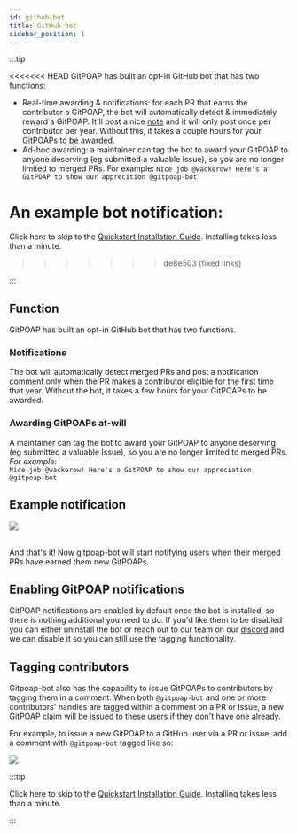 ```yaml
---
id: github-bot
title: GitHub bot
sidebar_position: 1
---
```


:::tip

<<<<<<< HEAD
GitPOAP has built an opt-in GitHub bot that has two functions:

- Real-time awarding & notifications: for each PR that earns the contributor a GitPOAP, the bot will automatically detect & immediately reward a GitPOAP. It'll post a nice [note](https://github.com/ethereum/ethereum-org-website/pull/8135#issuecomment-1265580429) and it will only post once per contributor per year. Without this, it takes a couple hours for your GitPOAPs to be awarded.
- Ad-hoc awarding: a maintainer can tag the bot to award your GitPOAP to anyone deserving (eg submitted a valuable Issue), so you are no longer limited to merged PRs. For example: `Nice job @wackerow! Here's a GitPOAP to show our apprecition @gitpoap-bot`

An example bot notification:
=======
Click here to skip to the [Quickstart Installation Guide](./guide-bot/). Installing takes less than a minute.
>>>>>>> de8e503 (fixed links)

:::

## Function

GitPOAP has built an opt-in GitHub bot that has two functions.

### Notifications

The bot will automatically detect merged PRs and post a notification [comment](https://github.com/ethereum/ethereum-org-website/pull/8135#issuecomment-1265580429) only when the PR makes a contributor eligible for the first time that year. Without the bot, it takes a few hours for your GitPOAPs to be awarded.

### Awarding GitPOAPs at-will

A maintainer can tag the bot to award your GitPOAP to anyone deserving (eg submitted a valuable Issue), so you are no longer limited to merged PRs.<br />
_For example:_<br />
`Nice job @wackerow! Here's a GitPOAP to show our appreciation @gitpoap-bot`

## Example notification

<ImageContainer>
  <img
    src={require('@site/static/img/gitpoap_bot/example-comment.png').default}
    style={{
      width: '1000px',
      maxWidth: '100%',
      textAlign: 'center',
    }}
  />
</ImageContainer>
<br />
<br />

And that's it! Now gitpoap-bot will start notifying users when their merged PRs have
earned them new GitPOAPs.

## Enabling GitPOAP notifications

GitPOAP notifications are enabled by default once the bot is installed, so there is nothing additional you need to do. If you'd like them to be disabled you can either uninstall the bot or reach out to our team on our [discord](https://gitpoap.io/discord) and we can disable it so you can still use the tagging functionality.

## Tagging contributors

Gitpoap-bot also has the capability to issue GitPOAPs to contributors by tagging them in a
comment. When both `@gitpoap-bot` and one or more contributors' handles are tagged within a comment
on a PR or Issue, a new GitPOAP claim will be issued to these users if they don't have one already.

For example, to issue a new GitPOAP to a GitHub user via a PR or Issue, add a comment with `@gitpoap-bot` tagged like so:

<ImageContainer>
  <img
    src={require('@site/static/img/gitpoap_bot/sample-tagging-comment.png').default}
    style={{
      width: '1000px',
      maxWidth: '100%',
      textAlign: 'center',
    }}
  />
</ImageContainer>

:::tip

Click here to skip to the [Quickstart Installation Guide](./guide-bot). Installing takes less than a minute.

:::
